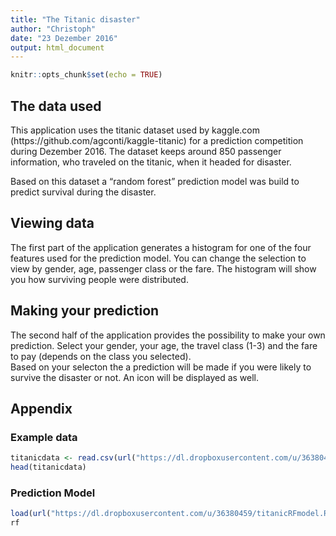 ```yaml
---
title: "The Titanic disaster"
author: "Christoph"
date: "23 Dezember 2016"
output: html_document
---
```


```r
knitr::opts_chunk$set(echo = TRUE)
```

## The data used

This application uses the titanic dataset used by kaggle.com (https://github.com/agconti/kaggle-titanic) for a prediction competition during Dezember 2016. The dataset keeps around 850 passenger information, who traveled on the titanic, when it headed for disaster. 


Based on this dataset a "random forest" prediction model was build to predict survival during the disaster.


## Viewing data

The first part of the application generates a histogram for one of the four features used for the prediction model. You can change the selection to view by gender, age, passenger class or the fare. The histogram will show you how surviving people were distributed.


## Making your prediction

The second half of the application provides the possibility to make your own prediction. Select your gender, your age, the travel class (1-3) and the fare to pay (depends on the class you selected).  
Based on your selecton the a prediction will be made if you were likely to survive the disaster or not. An icon will be displayed as well.


## Appendix

### Example data


```r
titanicdata <- read.csv(url("https://dl.dropboxusercontent.com/u/36380459/titanic_survival_data.csv"), stringsAsFactors=TRUE)
head(titanicdata)
```

### Prediction Model

```r
load(url("https://dl.dropboxusercontent.com/u/36380459/titanicRFmodel.RData"))
rf
```

